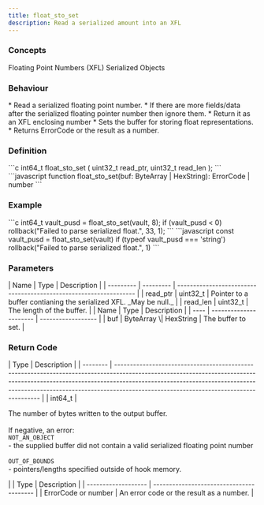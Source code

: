 ```yaml
---
title: float_sto_set
description: Read a serialized amount into an XFL
---
```


### Concepts

<LinkButton href="/docs/hooks/concepts/floating-point-numbers-xfl">Floating Point Numbers (XFL)</LinkButton>
<LinkButton href="/docs/hooks/concepts/serialized-objects">Serialized Objects</LinkButton>

### Behaviour

<Tabs>
<TabItem label="C">
* Read a serialized floating point number.
* If there are more fields/data after the serialized floating pointer number then ignore them.
* Return it as an XFL enclosing number
</TabItem>

<TabItem label="JavaScript">
* Sets the buffer for storing float representations.
* Returns ErrorCode or the result as a number.
</TabItem>
</Tabs>



### Definition

<Tabs>
<TabItem label="C">
```c
int64_t float_sto_set (
    uint32_t read_ptr,
    uint32_t read_len
);
```
</TabItem>

<TabItem label="JavaScript">
```javascript
function float_sto_set(buf: ByteArray | HexString): ErrorCode | number
```
</TabItem>
</Tabs>



### Example

<Tabs>
<TabItem label="C">
```c
int64_t vault_pusd = float_sto_set(vault, 8);
if (vault_pusd < 0)
  rollback("Failed to parse serialized float.", 33, 1);
```


</TabItem>

<TabItem label="JavaScript">
```javascript
const vault_pusd = float_sto_set(vault)
if (typeof vault_pusd === 'string')
  rollback("Failed to parse serialized float.", 1)
```
</TabItem>
</Tabs>



### Parameters

<Tabs>
<TabItem label="C">
| Name      | Type      | Description                                                       |
| --------- | --------- | ----------------------------------------------------------------- |
| read_ptr | uint32_t | Pointer to a buffer contianing the serialized XFL. _May be null._ |
| read_len | uint32_t | The length of the buffer.                                         |


</TabItem>

<TabItem label="JavaScript">
| Name | Type                   | Description        |
| ---- | ---------------------- | ------------------ |
| buf  | ByteArray \| HexString | The buffer to set. |
</TabItem>
</Tabs>



### Return Code

<Tabs>
<TabItem label="C">
| Type     | Description                                                                                                                                                                                                                                                                                      |
| -------- | ------------------------------------------------------------------------------------------------------------------------------------------------------------------------------------------------------------------------------------------------------------------------------------------------ |
| int64_t | <p>The number of bytes written to the output buffer.<br /><br />If negative, an error:<br /><code>NOT_AN_OBJECT</code><br />- the supplied buffer did not contain a valid serialized floating point number<br /><br /><code>OUT_OF_BOUNDS</code><br />- pointers/lengths specified outside of hook memory.</p> |
</TabItem>

<TabItem label="JavaScript">
| Type                | Description                              |
| ------------------- | ---------------------------------------- |
| ErrorCode or number | An error code or the result as a number. |
</TabItem>
</Tabs>

